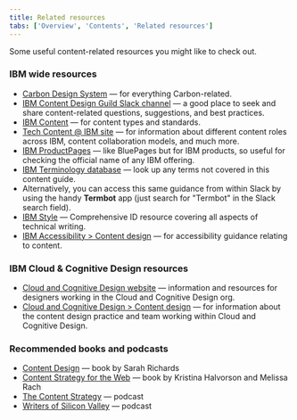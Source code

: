 ```yaml
---
title: Related resources
tabs: ['Overview', 'Contents', 'Related resources']
---
```



<PageDescription>

Some useful content-related resources you might like to check out.

</PageDescription>

### IBM wide resources
- [Carbon Design System](https://www.carbondesignsystem.com/) — for everything Carbon-related.
- [IBM Content Design Guild Slack channel](https://ibm-studios.slack.com/archives/CAKNY6LSV) — a 
good place to seek and share content-related questions, suggestions, and best practices.
- [IBM Content](https://w3.ibm.com/standards/ibm-content/) — for content types and standards.
- [Tech Content @ IBM site](https://w3.ibm.com/w3publisher/tech-content-at-ibm) — for 
information about different content roles across IBM, content collaboration models, and much more.
- [IBM ProductPages](https://w3.ibm.com/systems/productpages/) — like BluePages 
but for IBM products, so useful for checking the official name of any IBM offering.
- [IBM Terminology database](https://w3.ibm.com/standards/terminology/cgi-bin/lookup.pl) — look up any 
terms not covered in this content guide. 
- Alternatively, you can access this same guidance from within Slack by using the handy **Termbot** app (just search for "Termbot" in the Slack search field).
- [IBM Style](https://www-03preprod.ibm.com/support/knowledgecenter/ibm_style/about.html) — 
Comprehensive ID resource covering all aspects of technical writing.
- [IBM Accessibility > Content design](https://www.ibm.com/able/toolkit/design/content/text-equivalents/) — 
for accessibility guidance relating to content.

### IBM Cloud & Cognitive Design resources
- [Cloud and Cognitive Design website](https://pages.github.ibm.com/cdai-design/) — information and resources for 
designers working in the Cloud and Cognitive Design org.
- [Cloud and Cognitive Design > Content design](https://pages.github.ibm.com/cdai-design/practices/content-design/overview) — 
for information about the content design practice and team working within Cloud and Cognitive Design.


### Recommended books and podcasts
- [Content Design](https://contentdesign.london/store/the-content-design-book/) — book by Sarah Richards
- [Content Strategy for the Web](https://www.contentstrategy.com/content-strategy-for-the-web) — book 
by Kristina Halvorson and Melissa Rach
- [The Content Strategy](https://www.contentstrategy.com/podcast) — podcast
- [Writers of Silicon Valley](https://www.writersofsiliconvalley.com/) — podcast